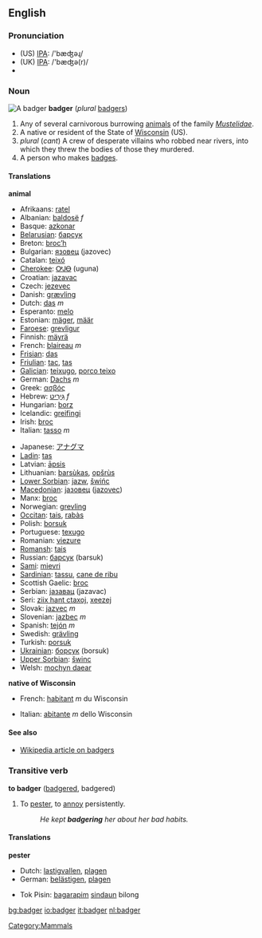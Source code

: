 ==English==
[[Category:Mammals]]

===Pronunciation===
*(US) [[w:IPA|IPA]]: /'bæʤəɻ/
*(UK) [[w:IPA|IPA]]: /'bæʤə(r)/
*{{audio|en-us-badger.ogg|Audio (US)}}

===Noun===
[[Image:Badger.png|thumbnail|right|A badger]]
'''badger''' (''plural'' [[badgers]])

# Any of several carnivorous burrowing [[animal]]s of the family ''[[Mustelidae]]''.
# A native or resident of the State of [[Wisconsin]] (US).
# ''plural'' {{vulgar}} (''cant'') A crew of desperate villains who robbed near rivers, into which they threw the bodies of those they murdered.
# A person who makes [http://www.weebadgers.com badges].

====Translations====
'''animal'''
{{top}}
*Afrikaans: [[ratel]]
*Albanian: [[baldosë]] ''f''
*Basque: [[azkonar]]
*[[Belarusian]]: [[барсук]]
*Breton: [[broc’h]]
*Bulgarian: [[язовец]] (jazovec)
*Catalan: [[teixó]]
*[[Cherokee]]: [[ᎤᎫᎾ]] (uguna)
*Croatian: [[jazavac]]
*Czech: [[jezevec]]
*Danish: [[grævling]]
*Dutch: [[das]] ''m''
*Esperanto: [[melo]]
*Estonian: [[mäger]], [[määr]]
*[[Faroese]]: [[grevligur]]
*Finnish: [[mäyrä]]
*French: [[blaireau]] ''m''
*[[Frisian]]: [[das]]
*[[Friulian]]: [[tac]], [[tas]]
*[[Galician]]: [[teixugo]], [[porco teixo]]
*German: [[Dachs]] ''m''
*Greek: [[ασβός]]
*Hebrew: [[גיריט|גִּירִיט]] ''f''
*Hungarian: [[borz]]
*Icelandic: [[greifingi]]
*Irish: [[broc]]
*Italian: [[tasso]] ''m''
{{mid}}
*Japanese: [[アナグマ]]
*[[Ladin]]: [[tas]]
*Latvian: [[āpsis]]
*Lithuanian: [[barsùkas]], [[opšrùs]]
*[[Lower Sorbian]]: [[jazw]], [[šwińc]]
*[[Macedonian]]: [[jазовец]] ([[jazovec]])
*Manx: [[broc]]
*Norwegian: [[grevling]]
*[[Occitan]]: [[tais]], [[rabàs]]
*Polish: [[borsuk]]
*Portuguese: [[texugo]]
*Romanian: [[viezure]]
*[[Romansh]]: [[tais]]
*Russian: [[барсук]] (barsuk)
*[[Sami]]: [[mievri]]
*[[Sardinian]]: [[tassu]], [[cane de ribu]]
*Scottish Gaelic: [[broc]]
*Serbian: [[jазавац]] (jazavac)
*Seri: [[ziix hant ctaxoj]], [[xeezej]]
*Slovak: [[jazvec]] ''m''
*Slovenian: [[jazbec]] ''m''
*Spanish: [[tejón]] ''m''
*Swedish: [[grävling]]
*Turkish: [[porsuk]]
*[[Ukrainian]]: [[борсук]] (borsuk)
*[[Upper Sorbian]]: [[šwinc]]
*Welsh: [[mochyn daear]]
{{bottom}}

'''native of Wisconsin'''
{{top}}
*French: [[habitant]] ''m'' du Wisconsin
{{mid}}
*Italian: [[abitante]] ''m'' dello Wisconsin
{{bottom}}

====See also====
*[[w:Badger (animal)|Wikipedia article on badgers]]

===Transitive verb===
'''to badger''' ([[badgered]], badgered)
# To [[pester]], to [[annoy]] persistently.
#:''He kept '''badgering''' her about her bad habits.''

====Translations====
'''pester'''
{{top}}
*Dutch: [[lastigvallen]], [[plagen]]
*German: [[belästigen]], [[plagen]]
{{mid}}
*Tok Pisin: [[bagarapim]] [[sindaun]] bilong<!-- if these words make up a single idiom, they should be wikified as a single entity-->
{{bottom}}

[[bg:badger]]
[[io:badger]]
[[it:badger]]
[[nl:badger]]